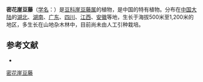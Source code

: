 {{Speciesbox
| name = 密花崖豆藤
| status = 
| status_system = 
| image =
| genus = Millettia
| species = congestiflora
| authority = T. Chen in Act.
}}

'''密花崖豆藤'''（[[学名|学名]]：{{lang|la|''Millettia congestiflora''}}）是[[豆科|豆科]][[崖豆藤属|崖豆藤属]]的植物，是中国的特有植物。分布在[[中国大陆|中国大陆]]的[[湖北|湖北]]、[[湖南|湖南]]、[[广东|广东]]、[[四川|四川]]、[[江西|江西]]、[[安徽|安徽]]等地，生长于海拔500米至1,200米的地区，多生长在山地杂木林中，目前尚未由人工引种栽培。

== 参考文献 ==
<div class="references-small">
* {{cite web| url =http://www.bioinfo.cn/db05/KmzwSpecies.php?action=view&id=16335| title =密花崖豆藤| work =《中国高等植物数据库全库》| publisher =中国科学院微生物研究所| author =昆明植物研究所| accessdate =2009-02-25| deadurl =yes| archiveurl =https://web.archive.org/web/20160305001038/http://www.bioinfo.cn/db05/KmzwSpecies.php?action=view&id=16335| archivedate =2016-03-05}}
</div>
{{Taxonbar|from=Q10953410}}

[[Category:崖豆藤属|密花崖豆藤]]


{{植物小作品}}
